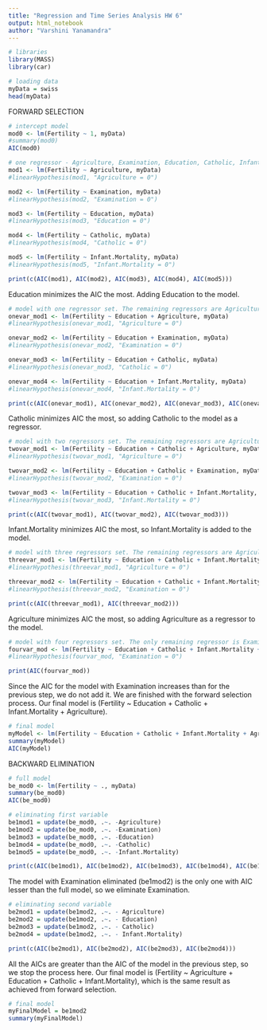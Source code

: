 ```yaml
---
title: "Regression and Time Series Analysis HW 6"
output: html_notebook
author: "Varshini Yanamandra"
---
```

```r
# libraries
library(MASS)
library(car)

# loading data
myData = swiss
head(myData)
```
FORWARD SELECTION
```r
# intercept model
mod0 <- lm(Fertility ~ 1, myData)
#summary(mod0)
AIC(mod0)
```
```r
# one regressor - Agriculture, Examination, Education, Catholic, Infant.Mortality
mod1 <- lm(Fertility ~ Agriculture, myData)
#linearHypothesis(mod1, "Agriculture = 0")

mod2 <- lm(Fertility ~ Examination, myData)
#linearHypothesis(mod2, "Examination = 0")

mod3 <- lm(Fertility ~ Education, myData)
#linearHypothesis(mod3, "Education = 0")

mod4 <- lm(Fertility ~ Catholic, myData)
#linearHypothesis(mod4, "Catholic = 0")

mod5 <- lm(Fertility ~ Infant.Mortality, myData)
#linearHypothesis(mod5, "Infant.Mortality = 0")

print(c(AIC(mod1), AIC(mod2), AIC(mod3), AIC(mod4), AIC(mod5)))
```
Education minimizes the AIC the most. Adding Education to the model.
```r
# model with one regressor set. The remaining regressors are Agriculture, Examination, Catholic, Infant.Mortality
onevar_mod1 <- lm(Fertility ~ Education + Agriculture, myData)
#linearHypothesis(onevar_mod1, "Agriculture = 0")

onevar_mod2 <- lm(Fertility ~ Education + Examination, myData)
#linearHypothesis(onevar_mod2, "Examination = 0")

onevar_mod3 <- lm(Fertility ~ Education + Catholic, myData)
#linearHypothesis(onevar_mod3, "Catholic = 0")

onevar_mod4 <- lm(Fertility ~ Education + Infant.Mortality, myData)
#linearHypothesis(onevar_mod4, "Infant.Mortality = 0")

print(c(AIC(onevar_mod1), AIC(onevar_mod2), AIC(onevar_mod3), AIC(onevar_mod4)))
```
Catholic minimizes AIC the most, so adding Catholic to the model as a regressor.
```r
# model with two regressors set. The remaining regressors are Agriculture, Examination, Infant.Mortality.
twovar_mod1 <- lm(Fertility ~ Education + Catholic + Agriculture, myData)
#linearHypothesis(twovar_mod1, "Agriculture = 0")

twovar_mod2 <- lm(Fertility ~ Education + Catholic + Examination, myData)
#linearHypothesis(twovar_mod2, "Examination = 0")

twovar_mod3 <- lm(Fertility ~ Education + Catholic + Infant.Mortality, myData)
#linearHypothesis(twovar_mod3, "Infant.Mortality = 0")

print(c(AIC(twovar_mod1), AIC(twovar_mod2), AIC(twovar_mod3)))
```
Infant.Mortality minimizes AIC the most, so Infant.Mortality is added to the model.
```r
# model with three regressors set. The remaining regressors are Agriculture, Examination.
threevar_mod1 <- lm(Fertility ~ Education + Catholic + Infant.Mortality + Agriculture, myData)
#linearHypothesis(threevar_mod1, "Agriculture = 0")

threevar_mod2 <- lm(Fertility ~ Education + Catholic + Infant.Mortality + Examination, myData)
#linearHypothesis(threevar_mod2, "Examination = 0")

print(c(AIC(threevar_mod1), AIC(threevar_mod2)))
```
Agriculture minimizes AIC the most, so adding Agriculture as a regressor to the model.
```r
# model with four regressors set. The only remaining regressor is Examination.
fourvar_mod <- lm(Fertility ~ Education + Catholic + Infant.Mortality + Agriculture + Examination, myData)
#linearHypothesis(fourvar_mod, "Examination = 0")

print(AIC(fourvar_mod))
```
Since the AIC for the model with Examination increases than for the previous step, we do not add it. We are finished with the forward selection process. Our final model is (Fertility ~ Education + Catholic + Infant.Mortality + Agriculture).
```r
# final model
myModel <- lm(Fertility ~ Education + Catholic + Infant.Mortality + Agriculture, myData)
summary(myModel)
AIC(myModel)
```

BACKWARD ELIMINATION
```r
# full model
be_mod0 <- lm(Fertility ~ ., myData)
summary(be_mod0)
AIC(be_mod0)
```


```r
# eliminating first variable
be1mod1 = update(be_mod0, .~. -Agriculture)
be1mod2 = update(be_mod0, .~. -Examination)
be1mod3 = update(be_mod0, .~. -Education)
be1mod4 = update(be_mod0, .~. -Catholic)
be1mod5 = update(be_mod0, .~. -Infant.Mortality)

print(c(AIC(be1mod1), AIC(be1mod2), AIC(be1mod3), AIC(be1mod4), AIC(be1mod5)))
```
The model with Examination eliminated (be1mod2) is the only one with AIC lesser than the full model, so we eliminate Examination.
```r
# eliminating second variable
be2mod1 = update(be1mod2, .~. - Agriculture)
be2mod2 = update(be1mod2, .~. - Education)
be2mod3 = update(be1mod2, .~. - Catholic)
be2mod4 = update(be1mod2, .~. - Infant.Mortality)

print(c(AIC(be2mod1), AIC(be2mod2), AIC(be2mod3), AIC(be2mod4)))
```
All the AICs are greater than the AIC of the model in the previous step, so we stop the process here. Our final model is (Fertility ~ Agriculture + Education + Catholic + Infant.Mortality), which is the same result as achieved from forward selection.
```r
# final model
myFinalModel = be1mod2
summary(myFinalModel)
```

